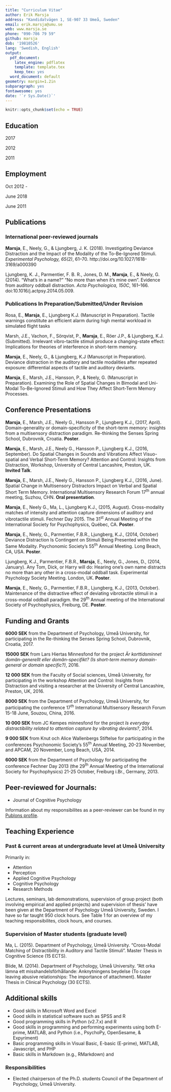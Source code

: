```yaml
---
title: "Curriculum Vitae"
author: Erik Marsja
address: "Kandidatvägen 1, SE-907 33 Umeå, Sweden"
email: erik.marsja@umu.se
web: www.marsja.se
phone: "090-786 79 59"
github: marsja
dob: '19810526'
lang: 'Swedish, English'
output:
  pdf_document:
    latex_engine: pdflatex
    template: template.tex
    keep_tex: yes
  word_document: default
geometry: margin=1.2in
subparagraph: yes
fontawesome: yes
date: '`r Sys.Date()`'
---
```


```r
knitr::opts_chunk$set(echo = TRUE)
```


## Education

2017 \hspace{1.5cm}\textbf{Ph.D. in Psychology}
\hrule

\begin{changemargin}{2.3cm}{2.4cm}

Department of Psychology, Umeå University.

\textbf{Thesis title}: Attention capture by sudden and unexpected changes: a multisensory perspective. 

Available from the DiVA Database: http://umu.diva-portal.org/smash/record.jsf?pid=diva2%3A1156775

\textbf{Supervisors}: Associate Professor Jessica K. Ljungberg, Professor Gregory Neely, \& Dr. Patrik Hansson

\end{changemargin}

2012 \hspace{1.5cm}\textbf{M.Sc. in Cognitive Science}

\hrule
\begin{changemargin}{2.3cm}{2.4cm}

Department of Psychology, Umeå University.

\textbf{Thesis title}: Attention Capture: The Impact of Change in Spatial Sound Source on Behavior. 
    
\textbf{Supervisor}: Associate Professor Jessica K. Ljungberg
    
\end{changemargin}

    
2011 \hspace{1.5cm}\textbf{B.Sc. in Cognitive Science}
\hrule

\begin{changemargin}{2.3cm}{2.4cm}


Department of Psychology, Umeå University.

\textbf{Thesis title}:  Attention Capture: Studying the Distracting Effect of One’s Own Name.

Available from DiVA Database: http://urn.kb.se/resolve?urn=urn:nbn:se:umu:diva-46607.
    
\textbf{Supervisor}: Associate Professor Jessica K. Ljungberg

\end{changemargin}

## Employment
Oct 2012 -

June 2018\hspace{0.75cm}\textbf{PhD Student and Teaching Assistant}

\hrule
\begin{changemargin}{2.3cm}{2.4cm}

Department of Psychology, Umeå University.

\end{changemargin}

June 2011\hspace{0.75cm}\textbf{Undergrad. Research Assistant}

\hrule
\begin{changemargin}{2.3cm}{2.4cm}

Recruitment of participants and data collection.

Department of Psychology, Umeå University.

\end{changemargin}

## Publications

### International peer-reviewed journals

**Marsja**, E., Neely, G., & Ljungberg, J. K. (2018). Investigating Deviance Distraction and the Impact of the Modality of the To-Be-Ignored Stimuli. *Experimental Psychology, 65(2)*, 61–70. http://doi.org/10.1027/1618-3169/a000390

Ljungberg, K. J., Parmentier, F. B. R., Jones, D. M., **Marsja**, E., & Neely, G. (2014). “What’s in a name?” “No more than when it’s mine own". Evidence from auditory oddball distraction. *Acta Psychologica, 150C*, 161–166. doi:10.1016/j.actpsy.2014.05.009.

### Publications In Preparation/Submitted/Under Revision

Rosa, E., **Marsja**, E., Ljungberg K.J. (Manuscript in Preparation). Tactile warnings constitute an efficient alarm during high mental workload in simulated flight tasks

Marsh, J.E., Vachon, F., Sörqvist, P., **Marsja**, E., Röer J.P., & Ljungberg, K.J. (Submitted).  Irrelevant vibro-tactile stimuli produce a changing-state effect: Implications for theories of interference in short-term memory.

**Marsja**, E., Neely, G., & Ljungberg, K.J (Manuscript in Preparation). Deviance distraction in the auditory and tactile modalities after repeated exposure: differential aspects of tactile and auditory deviants.

**Marsja**, E., Marsh, J.E., Hansson, P., & Neely, G. (Manuscript in Preparation). Examining the Role of Spatial Changes in Bimodal and Uni-Modal To-Be-Ignored Stimuli and How They Affect Short-Term Memory Processes.

## Conference Presentations

**Marsja**, E., Marsh, J.E., Neely G., Hansson P., Ljungberg K.J., (2017, April). Domain-generality or domain-specificity of the short-term memory: insights from a multisensory distraction paradigm. Re-thinking the Senses Spring School, Dubrovnik, Croatia. **Poster**.

**Marsja**, E., Marsh, J.E., Neely G., Hansson P., Ljungberg K.J., (2016, September). Do Spatial Changes in Sounds and Vibrations Affect Visuo-spatial and Verbal Short-Term Memory? Attention and Control: Insights from Distraction, Workshop, University of Central Lancashire, Preston, UK. **Invited Talk**.

**Marsja**, E., Marsh, J.E., Neely G., Hansson P., Ljungberg K.J., (2016, June). Spatial Change in Multisensory Distractors Impact on Verbal and Spatial Short Term Memory. International Multisensory Research Forum 17^th^ annual meeting, Suzhou, CHN. **Oral presentation**.

**Marsja**, E., Neely G., Ma, L., Ljungberg K.J., (2015, August). Cross-modality matches of intensity and attention capture dimensions of auditory and vibrotactile stimuli. Fechner Day 2015. The 31^st^ Annual Meeting of the International Society for Psychophysics, Québec, CA. **Poster**.

**Marsja**, E., Neely, G., Parmentier, F.B.R., Ljungberg, K.J., (2014, October) Deviance Distraction Is Contingent on Stimuli Being Presented within the Same Modality. Psychonomic Society’s 55^th^ Annual Meeting. Long Beach, CA, USA. **Poster**.

Ljungberg, K.J., Parmentier, F.B.R., **Marsja**, E., Neely, G., Jones, D., (2014, January). Any Tom, Dick, or Harry will do: Hearing one’s own name distracts no more than any other in a cross-modal oddball task. Experimental Psychology Society Meeting. London, UK. **Poster**.

**Marsja**, E., Neely, G., Parmentier, F.B.R., Ljungberg, K.J., (2013, October). Maintenance of the distractive effect of deviating vibrotactile stimuli in a cross-modal oddball paradigm.  the 29^th^ Annual meeting of the International Society of Psychophysics, Freiburg, DE. **Poster**.

## Funding and Grants

**6000 SEK** from the Department of Psychology, Umeå University, for participating in the Re-thinking the Senses Spring School, Dubrovnik, Croatia, 2017.

**15000 SEK** from Lars Hiertas Minnesfond for the project *Är korttidsminnet domän-generellt eller domän-specifikt? (Is short-term memory domain-general or domain specific?)*, 2016.

**12 000 SEK** from the Faculty of Social sciences, Umeå University, for participating in the workshop Attention and Control: Insights from Distraction and visiting a researcher at the University of Central Lancashire, Preston, UK, 2016. 

**8000 SEK** from the Department of Psychology, Umeå University, for participating the conference 17^th^ International Multisensory Research Forum 15-18 June, Souzou, China, 2016.

**10 000 SEK**  from JC Kempes minnesfond for the project *Is everyday distractibility related to attention capture by
vibrating deviants?*, 2014.

**9 000 SEK**  from Knut och Alice Wallenbergs Stiftelse for participating in the conferences Psychonomic Society’s 55^th^ Annual Meeting, 20-23 November, and APCAM, 20 November, Long Beach, USA, 2014. 

**6000 SEK** from the Department of Psychology for participating the conference Fechner Day 2013 (the 29^th^ Annual Meeting of the International Society for Psychophysics) 21-25 October, Freiburg i.Br., Germany, 2013.

## Peer-reviewed for Journals:

* Journal of Cognitive Psychology

Information about my responsibilites as a peer-reviewer can be found in my [Publons profile](https://www.publons.com/a/1517052/).

## Teaching Experience

### Past & current areas at undergraduate level at Umeå University

Primarily in:

* Attention
* Perception
* Applied Cognitive Psychology
* Cognitive Psychology
* Research Methods

Lectures, seminars, lab demonstrations, supervision of group project (both involving empirical and applied projects) and supervision of thesis' have been given at the Department of Psychology Umeå University, Sweden. I have so far taught 950 clock hours. See Table 1 for an overview of my teaching responsibilites, clock hours, and courses.


### Supervision of Master students (graduate level)


Ma, L. (2015). Department of Psychology, Umeå University. "Cross-Modal Matching of Distractibility in Auditory and Tactile Stimuli". Master Thesis in Cognitive Science (15 ECTS).

Blide, M. (2014). Department of Psychology, Umeå University. "Att orka lämna ett misshandelsförhållande: Anknytningens beydelse (To cope leaving abusive relationships: The importance of attachment). Master Thesis in Clinical Psychology (30 ECTS).


## Additional skills


* Good skills in Microsoft Word and Excel
* Good skills in statistical software such as SPSS and R
* Good programming skills in Python (v2.7.x) and R
* Good skills in programming and performing experiments using both E-prime, MATLAB, and Python (i.e., PsychoPy, OpenSesame, & Expyriment)
* Basic programming skills in Visual Basic, E-basic (E-prime), MATLAB, Javascript, and PHP
* Basic skills in Markdown (e.g., RMarkdown) and \LaTeX


### Responsibilities

* Elected chairperson of the Ph.D. students Council of the Department of Psychology, Umeå University.

\begin{landscape}
\pagestyle{empty}

```r

rm(list=ls())
library(stargazer)
require(xtable)

#If on Windows:
if(Sys.getenv("OS") == "Windows_NT"){ datadir = "C:/Users/erkmaa04/Dropbox/BetweenComps/timmar_undervisning/teachinghours.csv"
}else  { datadir = "~/Dropbox/BetweenComps/timmar_undervisning/teachinghours.csv"
}

insertRow <- function(existingDF, newrow, r) {
  existingDF[seq(r+1,nrow(existingDF)+1),] <- existingDF[seq(r,nrow(existingDF)),]
  existingDF[r,] <- newrow
  existingDF
}
t.hours <- read.csv(datadir, sep = ';', row.names=NULL)
t.hours$Period <- with(t.hours, paste(Semester, Year, sep=' '))

table.data <- cbind(t.hours[9], t.hours[6], t.hours[5], t.hours[3], t.hours[1], t.hours[7:8])
table.data <- table.data[table.data$Type != 'NOT HELD YET',]
dups <- duplicated(table.data[,1]) | duplicated(table.data[,1])
table.data[which(dups),]$Period <- ' '

total.teaching <- sum(table.data$Clock.Hours)

#Creating empty rows.. i hope
idx.dups <- which(!dups[-1])
idx.adder <- 0
for(index in 1:length(idx.dups)){
  row <-idx.dups[index]+idx.adder
  ifelse(index == 1, newdata <- table.data, newdata <- newdata)
  newdata <- insertRow(newdata, ' ',row+1)
  idx.adder = idx.adder + 1
}

a <- stargazer(newdata, style = "aer", title='Teaching responsibilities - an overview of type of teaching, hours, etc.', notes= paste(' Total of clock hours:', total.teaching, ', UG = Undergraduate, G = Graduate', sep = ' '), summary=FALSE, rownames=FALSE, font.size="tiny")

```
{\selectlanguage{english}

```r
collapse <- function(st) paste(st, collapse="")
st <- gsub(collapse(rep("c", 7)), collapse(rep("l",7)), a)
st <- gsub('lllllll\\} ', 'lp\\{4cm\\}p\\{4cm\\}lp\\{5cm\\}ll\\} ', st)

st <- gsub('Clock.Hours', 'Clock Hours ', st)
st <- gsub('Course.and.Program', 'Course/Program', st)

st[2:3] <- ''
cat(st)
```
}
\end{landscape}
